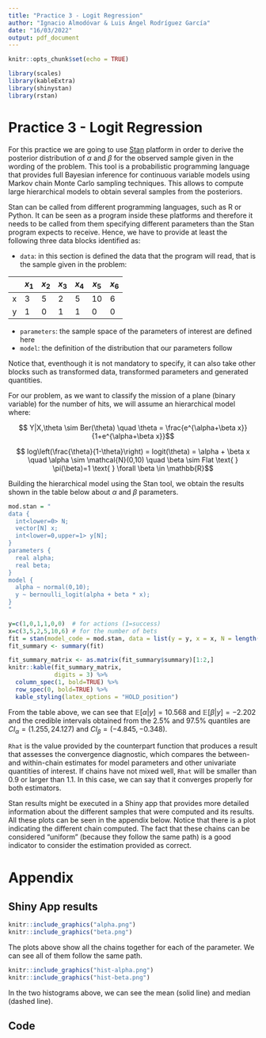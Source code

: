 ```yaml
---
title: "Practice 3 - Logit Regression"
author: "Ignacio Almodóvar & Luis Ángel Rodríguez García"
date: "16/03/2022"
output: pdf_document
---
```


```r
knitr::opts_chunk$set(echo = TRUE)
```

```r
library(scales)
library(kableExtra)
library(shinystan) 
library(rstan)
```

\newpage

# Practice 3 - Logit Regression

For this practice we are going to use [Stan](https://mc-stan.org/) platform in order to derive the posterior distribution of $\alpha$ and $\beta$ for the observed sample given in the wording of the problem. This tool is a probabilistic programming language that provides full Bayesian inference for continuous variable models using Markov chain Monte Carlo sampling techniques. This allows to compute large hierarchical models to obtain several samples from the posteriors.

Stan can be called from different programming languages, such as R or Python. It can be seen as a program inside these platforms and therefore it needs to be called from them specifying different parameters than the Stan program expects to receive. Hence, we have to provide at least the following three data blocks identified as:

 - `data`: in this section is defined the data that the program will read, that is the sample given in the problem:
 
 |       | $x_1$  | $x_2$ | $x_3$  | $x_4$ | $x_5$  | $x_6$ |
 |-------|--------|-------|--------|-------|--------|-------|
 |  x    |    3   |   5   |    2   |   5   |   10   |   6   |
 |  y    |    1   |   0   |    1   |   1   |    0   |   0   |
 
 - `parameters`: the sample space of the parameters of interest are defined here
 - `model`: the definition of the distribution that our parameters follow
 
Notice that, eventhough it is not mandatory to specify, it can also take other blocks such as transformed data, transformed parameters and generated quantities. 

For our problem, as we want to classify the mission of a plane (binary variable) for the number of hits, we will assume an hierarchical model where:

$$ Y|X,\theta \sim Ber(\theta) \quad \theta = \frac{e^{\alpha+\beta x}}{1+e^{\alpha+\beta x}}$$

$$ log\left(\frac{\theta}{1-\theta}\right) = logit(\theta) = \alpha + \beta x \quad \alpha \sim \mathcal{N}(0,10) \quad \beta \sim Flat \text{ } \pi(\beta)=1 \text{ } \forall \beta \in \mathbb{R}$$

Building the hierarchical model using the Stan tool, we obtain the results shown in the table below about $\alpha$ and $\beta$ parameters.

```r
mod.stan = "
data {
  int<lower=0> N;
  vector[N] x;
  int<lower=0,upper=1> y[N];
}
parameters {
  real alpha;
  real beta;
}
model {
  alpha ~ normal(0,10);
  y ~ bernoulli_logit(alpha + beta * x);
}
"

y=c(1,0,1,1,0,0)  # for actions (1=success)
x=c(3,5,2,5,10,6) # for the number of bets
fit = stan(model_code = mod.stan, data = list(y = y, x = x, N = length(y)), iter = 2000)
fit_summary <- summary(fit)
```


```r
fit_summary_matrix <- as.matrix(fit_summary$summary)[1:2,]
knitr::kable(fit_summary_matrix, 
             digits = 3) %>% 
  column_spec(1, bold=TRUE) %>% 
  row_spec(0, bold=TRUE) %>% 
  kable_styling(latex_options = "HOLD_position")
```

From the table above, we can see that $\mathbb{E}[\alpha|y]=10.568$ and $\mathbb{E}[\beta|y]=-2.202$ and the credible intervals obtained from the 2.5% and 97.5% quantiles are $CI_{\alpha}=(1.255, 24.127)$ and $CI_{\beta}=(-4.845, -0.348)$.

`Rhat` is the value provided by the counterpart function that produces a result that assesses the convergence diagnostic, which compares the between- and within-chain estimates for model parameters and other univariate quantities of interest. If chains have not mixed well, `Rhat` will be smaller than 0.9 or larger than 1.1. In this case, we can say that it converges properly for both estimators.

Stan results might be executed in a Shiny app that provides more detailed information about the different samples that were computed and its results. All these plots can be seen in the appendix below. Notice that there is a plot indicating the different chain computed. The fact that these chains can be considered "uniform" (because they follow the same path) is a good indicator to consider the estimation provided as correct.

\newpage

# Appendix

## Shiny App results

```r
knitr::include_graphics("alpha.png")
knitr::include_graphics("beta.png")
```

The plots above show all the chains together for each of the parameter. We can see all of them follow the same path. 

```r
knitr::include_graphics("hist-alpha.png")
knitr::include_graphics("hist-beta.png")
```

In the two histograms above, we can see the mean (solid line) and median (dashed line).

## Code

```r


```






